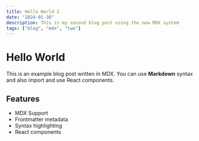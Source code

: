 ```yaml
---
title: Hello World 2
date: "2024-01-30"
description: This is my second blog post using the new MDX system
tags: ["blog", "mdx", "two"]
---
```


# Hello World

This is an example blog post written in MDX. You can use **Markdown** syntax and also import and use React components.

## Features

- MDX Support
- Frontmatter metadata
- Syntax highlighting
- React components
